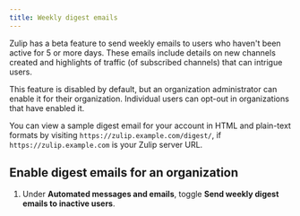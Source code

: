 ```yaml
---
title: Weekly digest emails
---
```




<AdminOnly />

Zulip has a beta feature to send weekly emails to users who haven't
been active for 5 or more days.  These emails include details on new
channels created and highlights of traffic (of subscribed channels) that
can intrigue users.

This feature is disabled by default, but an organization administrator
can enable it for their organization.  Individual users can opt-out in
organizations that have enabled it.

You can view a sample digest email for your account in HTML and
plain-text formats by visiting `https://zulip.example.com/digest/`,
if `https://zulip.example.com` is your Zulip server URL.

## Enable digest emails for an organization

<FlattenedSteps>
  <NavigationSteps target="settings/organization-settings" />

  1. Under **Automated messages and emails**, toggle
     **Send weekly digest emails to inactive users**.
</FlattenedSteps>
